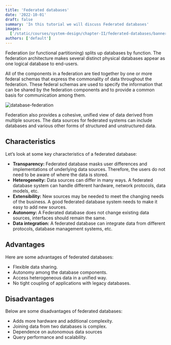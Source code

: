 ```yaml
---
title: 'Federated databases'
date: '2022-10-01'
draft: false
summary: 'In this tutorial we will discuss Federated databases'
images:
  ['/static/courses/system-design/chapter-II/federated-databases/banner.png']
authors: ['default']
---
```


Federation (or functional partitioning) splits up databases by function. The federation architecture makes several distinct physical databases appear as one logical database to end-users.

All of the components in a federation are tied together by one or more federal schemas that express the commonality of data throughout the federation. These federal schemas are used to specify the information that can be shared by the federation components and to provide a common basis for communication among them.

![database-federation](/static/courses/system-design/chapter-II/federated-databases/database-federation.png)

Federation also provides a cohesive, unified view of data derived from multiple sources. The data sources for federated systems can include databases and various other forms of structured and unstructured data.

## Characteristics

Let’s look at some key characteristics of a federated database:

- **Transparency:** Federated database masks user differences and implementations of underlying data sources. Therefore, the users do not need to be aware of where the data is stored.
- **Heterogeneity:** Data sources can differ in many ways. A federated database system can handle different hardware, network protocols, data models, etc.
- **Extensibility:** New sources may be needed to meet the changing needs of the business. A good federated database system needs to make it easy to add new sources.
- **Autonomy:** A Federated database does not change existing data sources, interfaces should remain the same.
- **Data integration:** A federated database can integrate data from different protocols, database management systems, etc.

## Advantages

Here are some advantages of federated databases:

- Flexible data sharing.
- Autonomy among the database components.
- Access heterogeneous data in a unified way.
- No tight coupling of applications with legacy databases.

## Disadvantages

Below are some disadvantages of federated databases:

- Adds more hardware and additional complexity.
- Joining data from two databases is complex.
- Dependence on autonomous data sources
- Query performance and scalability.
